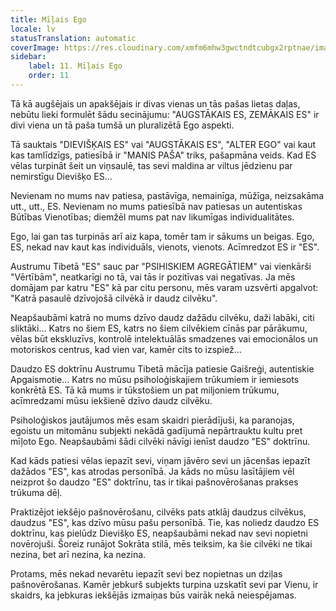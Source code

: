 ```yaml
---
title: Mīļais Ego
locale: lv
statusTranslation: automatic
coverImage: https://res.cloudinary.com/xmfm6mhw3gwctndtcubgx2rptnae/image/upload/v1740468922/small_cover_tratado_de_psicologia_revolucionaria_a4c0dca4e0.webp
sidebar:
    label: 11. Mīļais Ego
    order: 11
---
```

Tā kā augšējais un apakšējais ir divas vienas un tās pašas lietas daļas, nebūtu lieki formulēt šādu secinājumu: "AUGSTĀKAIS ES, ZEMĀKAIS ES" ir divi viena un tā paša tumšā un pluralizētā Ego aspekti.

Tā sauktais "DIEVIŠĶAIS ES" vai "AUGSTĀKAIS ES", "ALTER EGO" vai kaut kas tamlīdzīgs, patiesībā ir "MANIS PAŠA" triks, pašapmāna veids. Kad ES vēlas turpināt šeit un viņsaulē, tas sevi maldina ar viltus jēdzienu par nemirstīgu Dievišķo ES...

Nevienam no mums nav patiesa, pastāvīga, nemainīga, mūžīga, neizsakāma utt., utt., ES. Nevienam no mums patiesībā nav patiesas un autentiskas Būtības Vienotības; diemžēl mums pat nav likumīgas individualitātes.

Ego, lai gan tas turpinās arī aiz kapa, tomēr tam ir sākums un beigas. Ego, ES, nekad nav kaut kas individuāls, vienots, vienots. Acīmredzot ES ir "ES".

Austrumu Tibetā "ES" sauc par "PSIHISKIEM AGREGĀTIEM" vai vienkārši "Vērtībām", neatkarīgi no tā, vai tās ir pozitīvas vai negatīvas. Ja mēs domājam par katru "ES" kā par citu personu, mēs varam uzsvērti apgalvot: "Katrā pasaulē dzīvojošā cilvēkā ir daudz cilvēku".

Neapšaubāmi katrā no mums dzīvo daudz dažādu cilvēku, daži labāki, citi sliktāki... Katrs no šiem ES, katrs no šiem cilvēkiem cīnās par pārākumu, vēlas būt ekskluzīvs, kontrolē intelektuālās smadzenes vai emocionālos un motoriskos centrus, kad vien var, kamēr cits to izspiež...

Daudzo ES doktrīnu Austrumu Tibetā mācīja patiesie Gaišreģi, autentiskie Apgaismotie... Katrs no mūsu psiholoģiskajiem trūkumiem ir iemiesots konkrētā ES. Tā kā mums ir tūkstošiem un pat miljoniem trūkumu, acīmredzami mūsu iekšienē dzīvo daudz cilvēku.

Psiholoģiskos jautājumos mēs esam skaidri pierādījuši, ka paranojas, egoistu un mitomānu subjekti nekādā gadījumā nepārtrauktu kultu pret mīļoto Ego. Neapšaubāmi šādi cilvēki nāvīgi ienīst daudzo "ES" doktrīnu.

Kad kāds patiesi vēlas iepazīt sevi, viņam jāvēro sevi un jācenšas iepazīt dažādos "ES", kas atrodas personībā. Ja kāds no mūsu lasītājiem vēl neizprot šo daudzo "ES" doktrīnu, tas ir tikai pašnovērošanas prakses trūkuma dēļ.

Praktizējot iekšējo pašnovērošanu, cilvēks pats atklāj daudzus cilvēkus, daudzus "ES", kas dzīvo mūsu pašu personībā. Tie, kas noliedz daudzo ES doktrīnu, kas pielūdz Dievišķo ES, neapšaubāmi nekad nav sevi nopietni novērojuši. Šoreiz runājot Sokrāta stilā, mēs teiksim, ka šie cilvēki ne tikai nezina, bet arī nezina, ka nezina.

Protams, mēs nekad nevarētu iepazīt sevi bez nopietnas un dziļas pašnovērošanas. Kamēr jebkurš subjekts turpina uzskatīt sevi par Vienu, ir skaidrs, ka jebkuras iekšējās izmaiņas būs vairāk nekā neiespējamas.

